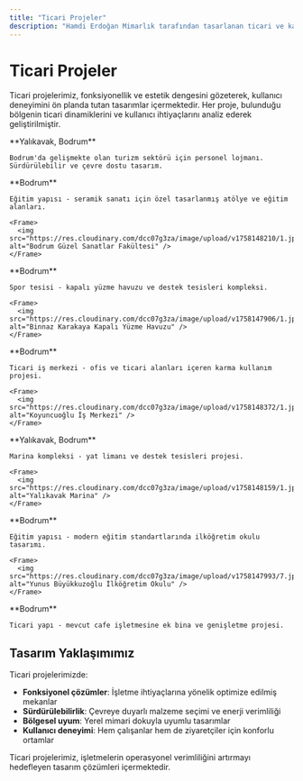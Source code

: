```yaml
---
title: "Ticari Projeler"
description: "Hamdi Erdoğan Mimarlık tarafından tasarlanan ticari ve karma kullanım projeleri"
---
```


# Ticari Projeler

Ticari projelerimiz, fonksiyonellik ve estetik dengesini gözeterek, kullanıcı deneyimini ön planda tutan tasarımlar içermektedir. Her proje, bulunduğu bölgenin ticari dinamiklerini ve kullanıcı ihtiyaçlarını analiz ederek geliştirilmiştir.

<CardGroup cols={2}>

  <Card title="PALMARINA PERSONEL LOJMAN BLOKLARI" icon="building" href="/projeler/palmarina-personel-lojman-bloklari">
    **Yalıkavak, Bodrum**

    Bodrum'da gelişmekte olan turizm sektörü için personel lojmanı. Sürdürülebilir ve çevre dostu tasarım.
  </Card>

  <Card title="BODRUM GÜZEL SANATLAR FAKÜLTESİ SERAMİK BÖLÜMÜ" icon="building" href="/projeler/bodrum-guzel-sanatlar-fakultesi-seramik-bolumu">
    **Bodrum**

    Eğitim yapısı - seramik sanatı için özel tasarlanmış atölye ve eğitim alanları.

    <Frame>
      <img src="https://res.cloudinary.com/dcc07g3za/image/upload/v1758148210/1.jpg" alt="Bodrum Güzel Sanatlar Fakültesi" />
    </Frame>
  </Card>

  <Card title="BİNNAZ KARAKAYA KAPALI YÜZME HAVUZU" icon="building" href="/projeler/binnaz-karakaya-kapali-yuzme-havuzu">
    **Bodrum**

    Spor tesisi - kapalı yüzme havuzu ve destek tesisleri kompleksi.

    <Frame>
      <img src="https://res.cloudinary.com/dcc07g3za/image/upload/v1758147906/1.jpg" alt="Binnaz Karakaya Kapalı Yüzme Havuzu" />
    </Frame>
  </Card>

  <Card title="KOYUNCUOĞLU İŞ MERKEZİ" icon="building" href="/projeler/koyuncuoglu-is-merkezi">
    **Bodrum**

    Ticari iş merkezi - ofis ve ticari alanları içeren karma kullanım projesi.

    <Frame>
      <img src="https://res.cloudinary.com/dcc07g3za/image/upload/v1758148372/1.jpg" alt="Koyuncuoğlu İş Merkezi" />
    </Frame>
  </Card>

  <Card title="YALIKAVAK MARİNA" icon="building" href="/projeler/yalikavak-marina">
    **Yalıkavak, Bodrum**

    Marina kompleksi - yat limanı ve destek tesisleri projesi.

    <Frame>
      <img src="https://res.cloudinary.com/dcc07g3za/image/upload/v1758148159/1.jpg" alt="Yalıkavak Marina" />
    </Frame>
  </Card>

  <Card title="YUNUS BÜYÜKKUŞOĞLU İLKÖĞRETİM OKULU" icon="building" href="/projeler/yunus-buyukkusoglu-ilkogretim-okulu">
    **Bodrum**

    Eğitim yapısı - modern eğitim standartlarında ilköğretim okulu tasarımı.

    <Frame>
      <img src="https://res.cloudinary.com/dcc07g3za/image/upload/v1758147993/7.jpg" alt="Yunus Büyükkuzoğlu İlköğretim Okulu" />
    </Frame>
  </Card>

  <Card title="ZAİ CAFE EK BİNA" icon="building" href="/projeler/zai-cafe-ek-bina">
    **Bodrum**

    Ticari yapı - mevcut cafe işletmesine ek bina ve genişletme projesi.
  </Card>
</CardGroup>

## Tasarım Yaklaşımımız

Ticari projelerimizde:

- **Fonksiyonel çözümler**: İşletme ihtiyaçlarına yönelik optimize edilmiş mekanlar
- **Sürdürülebilirlik**: Çevreye duyarlı malzeme seçimi ve enerji verimliliği
- **Bölgesel uyum**: Yerel mimari dokuyla uyumlu tasarımlar
- **Kullanıcı deneyimi**: Hem çalışanlar hem de ziyaretçiler için konforlu ortamlar

<Tip>
Ticari projelerimiz, işletmelerin operasyonel verimliliğini artırmayı hedefleyen tasarım çözümleri içermektedir.
</Tip>
